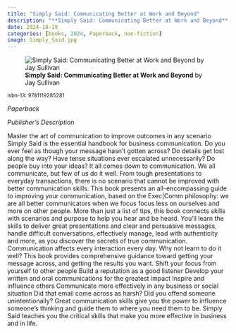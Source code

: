 ```yaml
---
title: "Simply Said: Communicating Better at Work and Beyond"
description: "**Simply Said: Communicating Better at Work and Beyond** by Jay Sullivan"
date: 2024-10-19
categories: [books, 2024, Paperback, non-fiction]
image: Simply_Said.jpg
---
```

![**Simply Said: Communicating Better at Work and Beyond** by Jay Sullivan](Simply_Said.jpg){fig-align="left"}

<sup>isbn-13: 9781119285281</sup>

*Paperback*

*Publisher's Description*

Master the art of communication to improve outcomes in any scenario Simply
Said is the essential handbook for business communication. Do you ever feel
as though your message hasn't gotten across? Do details get lost along the
way? Have tense situations ever escalated unnecessarily? Do people buy into
your ideas? It all comes down to communication. We all communicate, but few
of us do it well. From tough presentations to everyday transactions, there
is no scenario that cannot be improved with better communication skills.
This book presents an all-encompassing guide to improving your
communication, based on the Exec|Comm philosophy: we are all better
communicators when we focus focus less on ourselves and more on other
people. More than just a list of tips, this book connects skills with
scenarios and purpose to help you hear and be heard. You'll learn the
skills to deliver great presentations and clear and persuasive messages,
handle difficult conversations, effectively manage, lead with authenticity
and more, as you discover the secrets of true communication. Communication
affects every interaction every day. Why not learn to do it well? This book
provides comprehensive guidance toward getting your message across, and
getting the results you want. Shift your focus from yourself to other
people Build a reputation as a good listener Develop your written and oral
communications for the greatest impact Inspire and influence others
Communicate more effectively in any business or social situation Did that
email come across as harsh? Did you offend someone unintentionally? Great
communication skills give you the power to influence someone's thinking and
guide them to where you need them to be. Simply Said teaches you the
critical skills that make you more effective in business and in life.